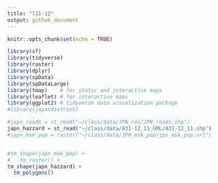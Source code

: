 ```yaml
---
title: "l11-12"
output: github_document
---
```


```r
knitr::opts_chunk$set(echo = TRUE)
```

```r
library(sf)
library(tidyverse)
library(raster)
library(dplyr)
library(spData)
library(spDataLarge)
library(tmap)    # for static and interactive maps
library(leaflet) # for interactive maps
library(ggplot2) # tidyverse data visualization package
#library(japandistrict)
```


```r
#japn_roads = st_read("~/class/data/JPN_rds/JPN_roads.shp")
japn_hazzard = st_read("~/class/data/A31-12_11_GML/A31-12_11.shp")
#japn_msk_pop = raster("~/class/data/JPN_msk_pop/jpn_msk_pop.vrt")


#tm_shape(japn_msk_pop) +
#   tm_raster() +
tm_shape(japn_hazzard) +
  tm_polygons()
```